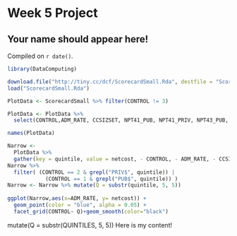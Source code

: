 # Week 5 Project

## Your name should appear here!

<!-- leave this material as is -->
Compiled on `r date()`.

```r
library(DataComputing)
```
<!-- put your content after this line -->

```r
download.file("http://tiny.cc/dcf/ScorecardSmall.Rda", destfile = "ScorecardSmall.Rda")
load("ScorecardSmall.Rda")
```

```r
PlotData <- ScorecardSmall %>% filter(CONTROL != 3)

PlotData <- PlotData %>% 
  select(CONTROL,ADM_RATE, CCSIZSET, NPT41_PUB, NPT41_PRIV, NPT43_PUB, NPT43_PRIV, NPT45_PUB, NPT45_PRIV)

names(PlotData)

Narrow <- 
  PlotData %>%
  gather(key = quintile, value = netcost, - CONTROL, - ADM_RATE, - CCSIZSET)
Narrow %>% 
  filter( (CONTROL == 2 & grepl("PRIV$", quintile)) |
            (CONTROL == 1 & grepl("PUB$", quintile)) )
Narrow <- Narrow %>% mutate(Q = substr(quintile, 5, 5))
  
ggplot(Narrow,aes(x=ADM_RATE, y= netcost)) + 
  geom_point(color = "blue", alpha = 0.05) +
  facet_grid(CONTROL~ Q)+geom_smooth(color="black")

```

 mutate(Q = substr(QUINTILES, 5, 5))
Here is my content!
